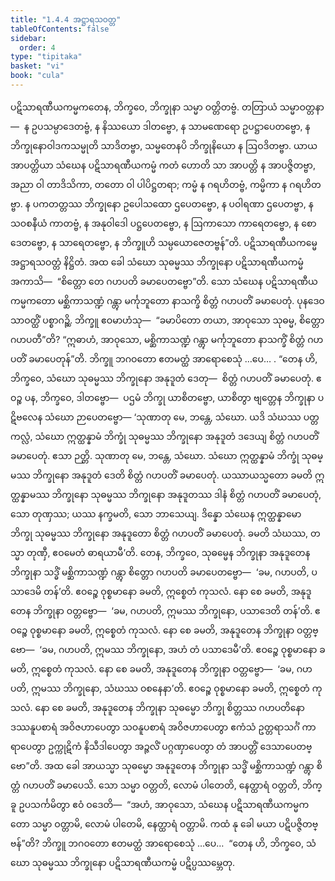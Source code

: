 ```yaml
---
title: "1.4.4 အဋ္ဌာရသဝတ္တ"
tableOfContents: false
sidebar:
  order: 4
type: "tipitaka"
basket: "vi"
book: "cula"
---
```



<DynamicBreadcrumb />

<Division number="40" book="cula" e="ch" v="4" p="43">

<Paragraph number="191" book="cula">
ပဋိသာရဏီယကမ္မကတေန, ဘိက္ခဝေ, ဘိက္ခုနာ သမ္မာ ဝတ္တိတဗ္ဗံ. တတြာယံ သမ္မာဝတ္တနာ—  န ဥပသမ္ပာဒေတဗ္ဗံ, န နိဿယော ဒါတဗ္ဗော, န သာမဏေရော ဥပဋ္ဌာပေတဗ္ဗော, န ဘိက္ခုနောဝါဒကသမ္မုတိ သာဒိတဗ္ဗာ, သမ္မတေနပိ ဘိက္ခုနိယော န ဩဝဒိတဗ္ဗာ. ယာယ အာပတ္တိယာ သံဃေန ပဋိသာရဏီယကမ္မံ ကတံ ဟောတိ သာ အာပတ္တိ န အာပဇ္ဇိတဗ္ဗာ, အညာ ဝါ တာဒိသိကာ, တတော ဝါ ပါပိဋ္ဌတရာ; ကမ္မံ န ဂရဟိတဗ္ဗံ, ကမ္မိကာ န ဂရဟိတဗ္ဗာ. န ပကတတ္တဿ ဘိက္ခုနော ဥပေါသထော ဌပေတဗ္ဗော, န ပဝါရဏာ ဌပေတဗ္ဗာ, န သဝစနီယံ ကာတဗ္ဗံ, န အနုဝါဒေါ ပဋ္ဌပေတဗ္ဗော, န ဩကာသော ကာရေတဗ္ဗော, န စောဒေတဗ္ဗော, န သာရေတဗ္ဗော, န ဘိက္ခူဟိ သမ္ပယောဇေတဗ္ဗန်”တိ.

</Paragraph>
</Division>

<Paragraph number="192" type="center" book="cula">
ပဋိသာရဏီယကမ္မေ အဋ္ဌာရသဝတ္တံ နိဋ္ဌိတံ.


</Paragraph>

<Division number="41" book="cula" e="ch" v="4" p="44">

<Paragraph number="193" book="cula">
အထ ခေါ သံဃော သုဓမ္မဿ ဘိက္ခုနော ပဋိသာရဏီယကမ္မံ အကာသိ—  “စိတ္တော တေ ဂဟပတိ ခမာပေတဗ္ဗော”တိ. သော သံဃေန ပဋိသာရဏီယကမ္မကတော မစ္ဆိကာသဏ္ဍံ ဂန္တွာ မင်္ကုဘူတော နာသက္ခိ စိတ္တံ ဂဟပတိံ ခမာပေတုံ. ပုနဒေဝ သာဝတ္ထိံ ပစ္စာဂဉ္ဆိ. ဘိက္ခူ ဧဝမာဟံသု—  “ခမာပိတော တယာ, အာဝုသော သုဓမ္မ, စိတ္တော ဂဟပတီ”တိ? “ဣဓာဟံ, အာဝုသော, မစ္ဆိကာသဏ္ဍံ ဂန္တွာ မင်္ကုဘူတော နာသက္ခိံ စိတ္တံ ဂဟပတိံ ခမာပေတုန်”တိ. ဘိက္ခူ ဘဂဝတော ဧတမတ္ထံ အာရောစေသုံ …ပေ… . “တေန ဟိ, ဘိက္ခဝေ, သံဃော သုဓမ္မဿ ဘိက္ခုနော အနုဒူတံ ဒေတု—  စိတ္တံ ဂဟပတိံ ခမာပေတုံ. ဧဝဉ္စ ပန, ဘိက္ခဝေ, ဒါတဗ္ဗော—  ပဌမံ ဘိက္ခု ယာစိတဗ္ဗော, ယာစိတွာ ဗျတ္တေန ဘိက္ခုနာ ပဋိဗလေန သံဃော ဉာပေတဗ္ဗော—
</Paragraph>

<Paragraph number="194" book="cula">
‘သုဏာတု မေ, ဘန္တေ, သံဃော. ယဒိ သံဃဿ ပတ္တကလ္လံ, သံဃော ဣတ္ထန္နာမံ ဘိက္ခုံ သုဓမ္မဿ ဘိက္ခုနော အနုဒူတံ ဒဒေယျ စိတ္တံ ဂဟပတိံ ခမာပေတုံ. ဧသာ ဉတ္တိ.
</Paragraph>

<Paragraph number="195" book="cula">
သုဏာတု မေ, ဘန္တေ, သံဃော. သံဃော ဣတ္ထန္နာမံ ဘိက္ခုံ သုဓမ္မဿ ဘိက္ခုနော အနုဒူတံ ဒေတိ စိတ္တံ ဂဟပတိံ ခမာပေတုံ. ယဿာယသ္မတော ခမတိ ဣတ္ထန္နာမဿ ဘိက္ခုနော သုဓမ္မဿ ဘိက္ခုနော အနုဒူတဿ ဒါနံ စိတ္တံ ဂဟပတိံ ခမာပေတုံ, သော တုဏှဿ; ယဿ နက္ခမတိ, သော ဘာသေယျ.
</Paragraph>

<Paragraph number="196" book="cula">
ဒိန္နော သံဃေန ဣတ္ထန္နာမော ဘိက္ခု သုဓမ္မဿ ဘိက္ခုနော အနုဒူတော စိတ္တံ ဂဟပတိံ ခမာပေတုံ. ခမတိ သံဃဿ, တသ္မာ တုဏှီ, ဧဝမေတံ ဓာရယာမီ’တိ.
</Paragraph>

</Division>
<Division number="42" book="cula" e="ch" v="4" p="44">

<Paragraph number="197" book="cula">
တေန, ဘိက္ခဝေ, သုဓမ္မေန ဘိက္ခုနာ အနုဒူတေန ဘိက္ခုနာ သဒ္ဓိံ မစ္ဆိကာသဏ္ဍံ ဂန္တွာ စိတ္တော ဂဟပတိ ခမာပေတဗ္ဗော—  ‘ခမ, ဂဟပတိ, ပသာဒေမိ တန်’တိ. ဧဝဉ္စေ ဝုစ္စမာနော ခမတိ, ဣစ္စေတံ ကုသလံ. နော စေ ခမတိ, အနုဒူတေန ဘိက္ခုနာ ဝတ္တဗ္ဗော—  ‘ခမ, ဂဟပတိ, ဣမဿ ဘိက္ခုနော, ပသာဒေတိ တန်’တိ. ဧဝဉ္စေ ဝုစ္စမာနော ခမတိ, ဣစ္စေတံ ကုသလံ. နော စေ ခမတိ, အနုဒူတေန ဘိက္ခုနာ ဝတ္တဗ္ဗော—  ‘ခမ, ဂဟပတိ, ဣမဿ ဘိက္ခုနော, အဟံ တံ ပသာဒေမီ’တိ. ဧဝဉ္စေ ဝုစ္စမာနော ခမတိ, ဣစ္စေတံ ကုသလံ. နော စေ ခမတိ, အနုဒူတေန ဘိက္ခုနာ ဝတ္တဗ္ဗော—  ‘ခမ, ဂဟပတိ, ဣမဿ ဘိက္ခုနော, သံဃဿ ဝစနေနာ’တိ. ဧဝဉ္စေ ဝုစ္စမာနော ခမတိ, ဣစ္စေတံ ကုသလံ. နော စေ ခမတိ, အနုဒူတေန ဘိက္ခုနာ သုဓမ္မော ဘိက္ခု စိတ္တဿ ဂဟပတိနော ဒဿနူပစာရံ အဝိဇဟာပေတွာ သဝနူပစာရံ အဝိဇဟာပေတွာ ဧကံသံ ဥတ္တရာသင်္ဂံ ကာရာပေတွာ ဥက္ကုဋိကံ နိသီဒါပေတွာ အဉ္ဇလိံ ပဂ္ဂဏှာပေတွာ တံ အာပတ္တိံ ဒေသာပေတဗ္ဗော”တိ.
</Paragraph>

<Paragraph number="198" book="cula">
အထ ခေါ အာယသ္မာ သုဓမ္မော အနုဒူတေန ဘိက္ခုနာ သဒ္ဓိံ မစ္ဆိကာသဏ္ဍံ ဂန္တွာ စိတ္တံ ဂဟပတိံ ခမာပေသိ. သော သမ္မာ ဝတ္တတိ, လောမံ ပါတေတိ, နေတ္ထာရံ ဝတ္တတိ, ဘိက္ခူ ဥပသင်္ကမိတွာ ဧဝံ ဝဒေတိ—  “အဟံ, အာဝုသော, သံဃေန ပဋိသာရဏီယကမ္မကတော သမ္မာ ဝတ္တာမိ, လောမံ ပါတေမိ, နေတ္ထာရံ ဝတ္တာမိ. ကထံ နု ခေါ မယာ ပဋိပဇ္ဇိတဗ္ဗန်”တိ? ဘိက္ခူ ဘဂဝတော ဧတမတ္ထံ အာရောစေသုံ …ပေ…  “တေန ဟိ, ဘိက္ခဝေ, သံဃော သုဓမ္မဿ ဘိက္ခုနော ပဋိသာရဏီယကမ္မံ ပဋိပ္ပဿမ္ဘေတု.
</Paragraph>
</Division>